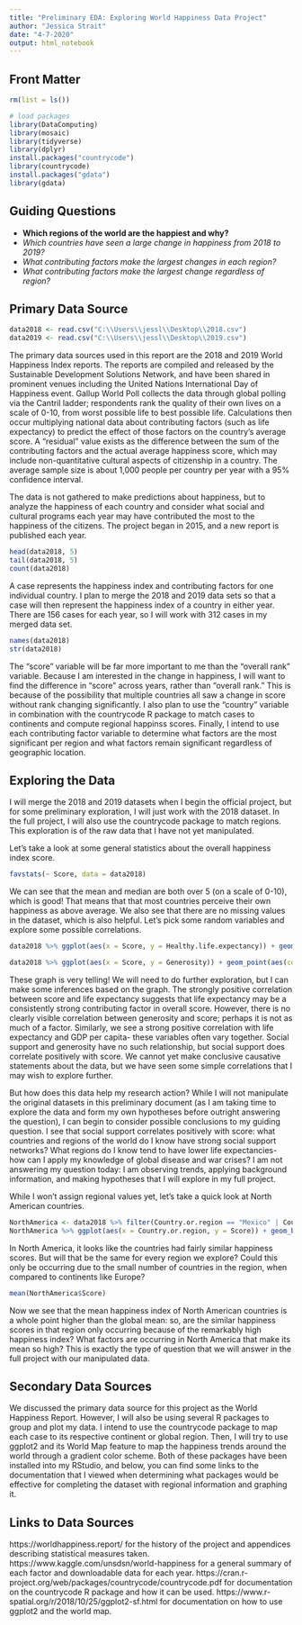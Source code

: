 ```yaml
---
title: "Preliminary EDA: Exploring World Happiness Data Project"
author: "Jessica Strait"
date: "4-7-2020"
output: html_notebook
---
```


## Front Matter

```r
rm(list = ls())

# load packages
library(DataComputing)
library(mosaic)
library(tidyverse)
library(dplyr)
install.packages("countrycode")
library(countrycode)
install.packages("gdata")
library(gdata)
```

## Guiding Questions

* **Which regions of the world are the happiest and why?**
+ *Which countries have seen a large change in happiness from 2018 to 2019?*
+ *What contributing factors make the largest changes in each region?*
+ *What contributing factors make the largest change regardless of region?*

## Primary Data Source

```r
data2018 <- read.csv("C:\\Users\\jessl\\Desktop\\2018.csv")
data2019 <- read.csv("C:\\Users\\jessl\\Desktop\\2019.csv")
```

The primary data sources used in this report are the 2018 and 2019 World Happiness Index reports. The reports are compiled and released by the Sustainable Development Solutions Network, and have been shared in prominent venues including the United Nations International Day of Happiness event. Gallup World Poll collects the data through global polling via the Cantril ladder; respondents rank the quality of their own lives on a scale of 0-10, from worst possible life to best possible life. Calculations then occur multiplying national data about contributing factors (such as life expectancy) to predict the effect of those factors on the country's average score. A "residual" value exists as the difference between the sum of the contributing factors and the actual average happiness score, which may include non-quantitative cultural aspects of citizenship in a country. The average sample size is about 1,000 people per country per year with a 95% confidence interval.

The data is not gathered to make predictions about happiness, but to analyze the happiness of each country and consider what social and cultural programs each year may have contributed the most to the happiness of the citizens. The project began in 2015, and a new report is published each year.

```r
head(data2018, 5)
tail(data2018, 5)
count(data2018)
```

A case represents the happiness index and contributing factors for one individual country. I plan to merge the 2018 and 2019 data sets so that a case will then represent the happiness index of a country in either year. There are 156 cases for each year, so I will work with 312 cases in my merged data set.

```r
names(data2018)
str(data2018)
```

The "score" variable will be far more important to me than the "overall rank" variable. Because I am interested in the change in happiness, I will want to find the difference in "score" across years, rather than "overall rank." This is because of the possibility that multiple countries all saw a change in score without rank changing significantly. I also plan to use the "country" variable in combination with the countrycode R package to match cases to continents and compute regional happinss scores. Finally, I intend to use each contributing factor variable to determine what factors are the most significant per region and what factors remain significant regardless of geographic location.

## Exploring the Data

I will merge the 2018 and 2019 datasets when I begin the official project, but for some preliminary exploration, I will just work with the 2018 dataset. In the full project, I will also use the countrycode package to match regions. This exploration is of the raw data that I have not yet manipulated.

Let's take a look at some general statistics about the overall happiness index score.

```r
favstats(~ Score, data = data2018)
```

We can see that the mean and median are both over 5 (on a scale of 0-10), which is good! That means that that most countries perceive their own happiness as above average. We also see that there are no missing values in the dataset, which is also helpful. Let's pick some random variables and explore some possible correlations.

```r
data2018 %>% ggplot(aes(x = Score, y = Healthy.life.expectancy)) + geom_point(aes(color = GDP.per.capita)) + geom_smooth()
```

```r
data2018 %>% ggplot(aes(x = Score, y = Generosity)) + geom_point(aes(color = Social.support)) + geom_smooth()
```

These graph is very telling! We will need to do further exploration, but I can make some inferences based on the graph. The strongly positive correlation between score and life expectancy suggests that life expectancy may be a consistently strong contributing factor in overall score. However, there is no clearly visible correlation between generosity and score; perhaps it is not as much of a factor. Similarly, we see a strong positive correlation with life expectancy and GDP per capita- these variables often vary together. Social support and generosity have no such relationship, but social support does correlate positively with score. We cannot yet make conclusive causative statements about the data, but we have seen some simple correlations that I may wish to explore further.

But how does this data help my research action? While I will not manipulate the original datasets in this preliminary document (as I am taking time to explore the data and form my own hypotheses before outright answering the question), I can begin to consider possible conclusions to my guiding question. I see that social support correlates positively with score: what countries and regions of the world do I know have strong social support networks? What regions do I know tend to have lower life expectancies- how can I apply my knowledge of global disease and war crises? I am not answering my question today: I am observing trends, applying background information, and making hypotheses that I will explore in my full project.

While I won't assign regional values yet, let's take a quick look at North American countries.

```r
NorthAmerica <- data2018 %>% filter(Country.or.region == "Mexico" | Country.or.region == "Canada" | Country.or.region == "United States")
NorthAmerica %>% ggplot(aes(x = Country.or.region, y = Score)) + geom_bar(stat = "identity", fill = "blue") + xlab("Country Name") + ylab("Happiness Score")
```
In North America, it looks like the countries had fairly similar happiness scores. But will that be the same for every region we explore? Could this only be occurring due to the small number of countries in the region, when compared to continents like Europe? 

```r
mean(NorthAmerica$Score)
```

Now we see that the mean happiness index of North American countries is a whole point higher than the global mean: so, are the similar happiness scores in that region only occurring because of the remarkably high happiness index? What factors are occurring in North America that make its mean so high? This is exactly the type of question that we will answer in the full project with our manipulated data.

## Secondary Data Sources

We discussed the primary data source for this project as the World Happiness Report. However, I will also be using several R packages to group and plot my data. I intend to use the countrycode package to map each case to its respective continent or global region. Then, I will try to use ggplot2 and its World Map feature to map the happiness trends around the world through a gradient color scheme. Both of these packages have been installed into my RStudio, and below, you can find some links to the documentation that I viewed when determining what packages would be effective for completing the dataset with regional information and graphing it.

## Links to Data Sources

https://worldhappiness.report/ for the history of the project and appendices describing statistical measures taken.
https://www.kaggle.com/unsdsn/world-happiness for a general summary of each factor and downloadable data for each year.
https://cran.r-project.org/web/packages/countrycode/countrycode.pdf for documentation on the countrycode R package and how it can be used.
https://www.r-spatial.org/r/2018/10/25/ggplot2-sf.html for documentation on how to use ggplot2 and the world map.

